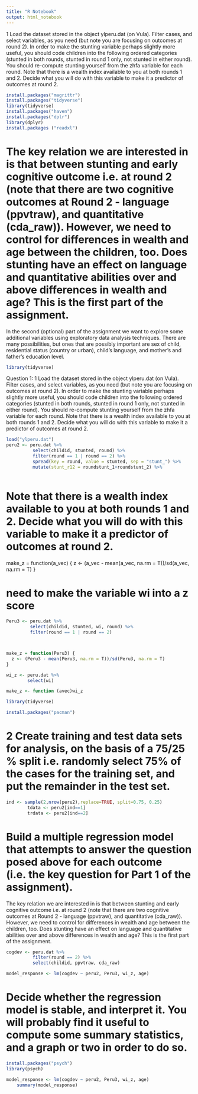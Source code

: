 ```yaml
---
title: "R Notebook"
output: html_notebook
---
```


1	Load the dataset stored in the object ylperu.dat (on Vula).  Filter cases, and select variables, as you need (but note you are focusing on outcomes at round 2). In order to make the stunting variable perhaps slightly more useful, you should code children into the following ordered categories (stunted in both rounds, stunted in round 1 only, not stunted in either round).  You should re-compute stunting yourself from the zhfa variable for each round.  Note that there is a wealth index available to you at both rounds 1 and 2.  Decide what you will do with this variable to make it a predictor of outcomes at round 2.


```r
install.packages("magrittr")
install.packages("tidyverse")
library(tidyverse)
install.packages("haven")
install.packages("dplr")
library(dplyr)
install.packages ("readxl")

```
# The key relation we are interested in is that between stunting and early cognitive outcome i.e. at round 2 (note that there are two cognitive outcomes at Round 2 -  language (ppvtraw), and quantitative (cda_raw)).  However, we need to control for differences in wealth and age between the children, too.  Does stunting have an effect on language and quantitative abilities over and above differences in wealth and age?   This is the first part of the assignment.
In the second (optional) part of the assignment we want to explore some additional variables using exploratory data analysis techniques.  There are many possibilities, but ones that are possibly important are sex of child, residential status (country or urban), child’s language, and mother’s and father’s education level.  
```r
library(tidyverse)
```

Question 1: 1	Load the dataset stored in the object ylperu.dat (on Vula).  Filter cases, and select variables, as you need (but note you are focusing on outcomes at round 2).  In order to make the stunting variable perhaps slightly more useful, you should code children into the following ordered categories (stunted in both rounds, stunted in round 1 only, not stunted in either round).  You should re-compute stunting yourself from the zhfa variable for each round.  Note that there is a wealth index available to you at both rounds 1 and 2.  Decide what you will do with this variable to make it a predictor of outcomes at round 2.
```r
load("ylperu.dat") 
peru2 <- peru.dat %>% 
          select(childid, stunted, round) %>% 
          filter(round == 1 | round == 2) %>% 
          spread(key = round, value = stunted, sep = "stunt_") %>% 
          mutate(stunt_r12 = roundstunt_1+roundstunt_2) %>% 
         
```
# Note that there is a wealth index available to you at both rounds 1 and 2.  Decide what you will do with this variable to make it a predictor of outcomes at round 2.

make_z = function(a_vec) {
  z <- (a_vec - mean(a_vec, na.rm = T))/sd(a_vec, na.rm = T)
}

# need to make the variable wi into a z score


```r
Peru3 <- peru.dat %>% 
         select(childid, stunted, wi, round) %>% 
         filter(round == 1 | round == 2)



make_z = function(Peru3) {
  z <- (Peru3 - mean(Peru3, na.rm = T))/sd(Peru3, na.rm = T)
}

wi_z <- peru.dat %>% 
        select(wi)

make_z <- function (avec)wi_z

library(tidyverse)


```
```r
install.packages("pacman")
```
# 2	Create training and test data sets for analysis, on the basis of a 75/25 % split i.e. randomly select 75% of the cases for the training set, and put the remainder in the test set.   
```r

ind <- sample(2,nrow(peru2),replace=TRUE, split=0.75, 0.25)
        tdata <- peru2[ind==1]
        trdata <- peru2[ind==2]

```
# Build a multiple regression model that attempts to answer the question posed above for each outcome (i.e. the key question for Part 1 of the assignment).

The key relation we are interested in is that between stunting and early cognitive outcome i.e. at round 2 (note that there are two cognitive outcomes at Round 2 -  language (ppvtraw), and quantitative (cda_raw)).  However, we need to control for differences in wealth and age between the children, too.  Does stunting have an effect on language and quantitative abilities over and above differences in wealth and age?   This is the first part of the assignment.
```r
cogdev <- peru.dat %>% 
          filter(round == 2) %>% 
          select(childid, ppvtraw, cda_raw)

```

```r
model_response <- lm(cogdev ~ peru2, Peru3, wi_z, age)

```

#  Decide whether the regression model is stable, and interpret it.  You will probably find it useful to compute some summary statistics, and a graph or two in order to do so.
```r
install.packages("psych")
library(psych)
```
```r
model_response <- lm(cogdev ~ peru2, Peru3, wi_z, age)
    summary(model_response)
```

